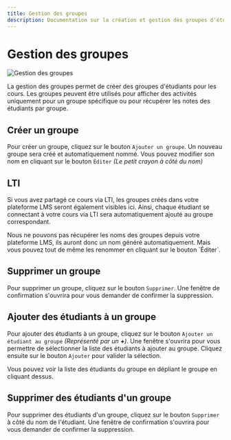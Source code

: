 ```yaml
---
title: Gestion des groupes
description: Documentation sur la création et gestion des groupes d'étudiants dans les cours PLaTon, incluant l'intégration avec LTI et l'organisation des participants.
---
```



# Gestion des groupes

![Gestion des groupes](../../../public/screens/courses/groups.png)

La gestion des groupes permet de créer des groupes d'étudiants pour les cours.
Les groupes peuvent être utilisés pour afficher des activités uniquement pour un groupe spécifique ou pour récupérer les notes des étudiants par groupe.

## Créer un groupe

Pour créer un groupe, cliquez sur le bouton `Ajouter un groupe`.
Un nouveau groupe sera créé et automatiquement nommé.
Vous pouvez modifier son nom en cliquant sur le bouton `Éditer` *(Le petit crayon à côté du nom)*

## LTI

Si vous avez partagé ce cours via LTI, les groupes créés dans votre plateforme LMS seront également visibles ici.
Ainsi, chaque étudiant se connectant à votre cours via LTI sera automatiquement ajouté au groupe correspondant.

<Callout type="info">
Nous ne pouvons pas récupérer les noms des groupes depuis votre plateforme LMS, ils auront donc un nom généré automatiquement.
Mais vous pouvez tout de même les renommer en cliquant sur le bouton `Éditer`.
</Callout>

## Supprimer un groupe

Pour supprimer un groupe, cliquez sur le bouton `Supprimer`. Une fenêtre de confirmation s'ouvrira pour vous demander de confirmer la suppression.

## Ajouter des étudiants à un groupe

Pour ajouter des étudiants à un groupe, cliquez sur le bouton `Ajouter un étudiant au groupe` *(Représenté par un **+**)*.
Une fenêtre s'ouvrira pour vous permettre de sélectionner la liste des étudiants à ajouter au groupe.
Cliquez ensuite sur le bouton `Ajouter` pour valider la sélection.

<Callout type="info">Vous pouvez voir la liste des étudiants du groupe en dépliant le groupe en cliquant dessus.</Callout>

## Supprimer des étudiants d'un groupe

Pour supprimer des étudiants d'un groupe, cliquez sur le bouton `Supprimer` à côté du nom de l'étudiant.
Une fenêtre de confirmation s'ouvrira pour vous demander de confirmer la suppression.
